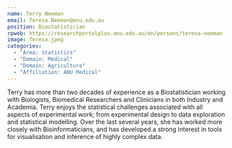 ```yaml
---
name: Terry Neeman
email: Teresa.Neeman@anu.edu.au
position: Biostatistician
rpweb: https://researchportalplus.anu.edu.au/en/persons/teresa-neeman
image: Teresa.jpeg
categories: 
  - "Area: Statistics"
  - "Domain: Medical"
  - "Domain: Agriculture"
  - "Affiliation: ANU Medical"
---
```


Terry has more than two decades of experience as a Biostatistician working with Biologists, Biomedical Researchers and Clinicians in both Industry and Academia. Terry enjoys the statistical challenges associated with all aspects of experimental work; from experimental design to data exploration and statistical modelling. Over the last several years, she has worked more closely with Bioinformaticians, and has developed a strong interest in tools for visualisation and inference of highly complex data.

